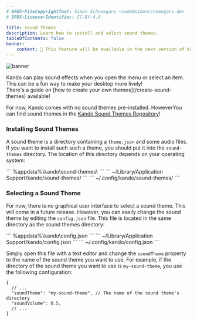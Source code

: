 ```yaml
---
# SPDX-FileCopyrightText: Simon Schneegans <code@simonschneegans.de>
# SPDX-License-Identifier: CC-BY-4.0

title: Sound Themes
description: Learn how to install and select sound themes.
tableOfContents: false
banner:
    content: 🚧 This feature will be available in the next version of Kando! 🚧
---
```



![banner](../../assets/banner09.png)

<Intro>
Kando can play sound effects when you open the menu or select an item.
This can be a fun way to make your desktop more lively!
</Intro>

<Aside type="tip" title="Do you want to create your own sound themes?">
There's a guide on  [how to create your own themes](/create-sound-themes) available!
</Aside>

For now, Kando comes with no sound themes pre-installed.
HoweverYou can find sound themes in the [Kando Sound Themes Repository](https://github.com/kando-menu/sound-themes)!

### <Icon name="solar:cloud-download-bold-duotone" class="inline-icon" /> Installing Sound Themes

A sound theme is a directory containing a `theme.json` and some audio files.
If you want to install such such a theme, you should put it into the `sound-themes` directory.
The location of this directory depends on your operating system:

<Tabs>
  <TabItem label="Windows" icon="seti:windows">
    ```
    %appdata%\kando\sound-themes\
    ```
  </TabItem>
  <TabItem label="macOS" icon="apple">
    ```
    ~/Library/Application Support/kando/sound-themes/
    ```
  </TabItem>
  <TabItem label="Linux" icon="linux">
    ```
    ~/.config/kando/sound-themes/
    ```
  </TabItem>
</Tabs>


### <Icon name="solar:headphones-square-sound-bold-duotone" class="inline-icon" /> Selecting a Sound Theme

For now, there is no graphical user interface to select a sound theme.
This will come in a future release.
However, you can easily change the sound theme by editing the `config.json` file.
This file is located in the same directory as the sound themes directory:

<Tabs>
  <TabItem label="Windows" icon="seti:windows">
    ```
    %appdata%\kando\config.json
    ```
  </TabItem>
  <TabItem label="macOS" icon="apple">
    ```
    ~/Library/Application Support/kando/config.json
    ```
  </TabItem>
  <TabItem label="Linux" icon="linux">
    ```
    ~/.config/kando/config.json
    ```
  </TabItem>
</Tabs>

Simply open this file with a text editor and change the `soundTheme` property to the name of the sound theme you want to use.
For example, if the directory of the sound theme you want to use is `my-sound-theme`, you use the following configuration:

```json5 title="config.json" {3-4}
{
  // ...
  "soundTheme": "my-sound-theme", // The name of the sound theme's directory
  "soundVolume": 0.5,
  // ...
}
```